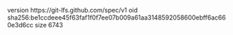 version https://git-lfs.github.com/spec/v1
oid sha256:be1ccdeee45f63faf1f0f7ee07b009a61aa3148592058600ebff6ac660e3d6cc
size 6743
